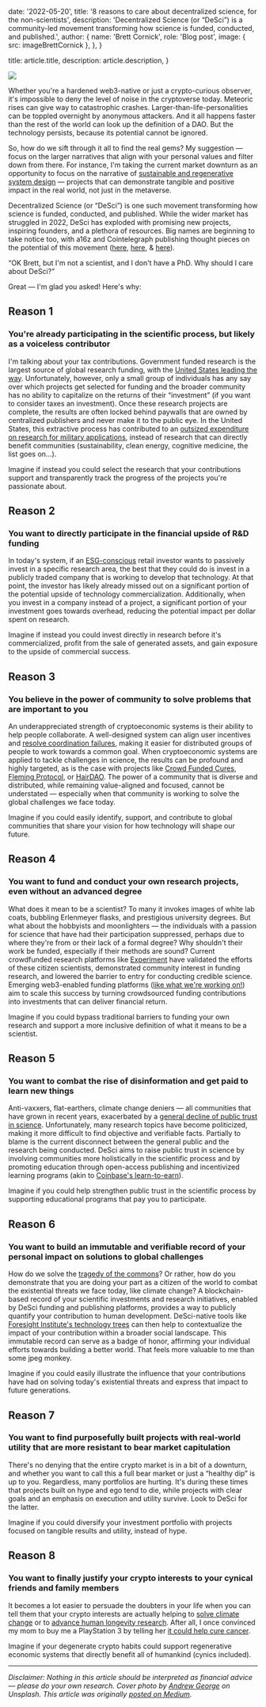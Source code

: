
  date: '2022-05-20',
  title:
    '8 reasons to care about decentralized science, for the non-scientists',
  description:
    'Decentralized Science (or “DeSci”) is a community-led movement transforming how science is funded, conducted, and published.',
  author: {
    name: 'Brett Cornick',
    role: 'Blog post',
    image: { src: imageBrettCornick },
  },
}

  title: article.title,
  description: article.description,
}

![](./einstein.jpg)

Whether you&apos;re a hardened web3-native or just a crypto-curious observer, it&apos;s impossible to deny the level of noise in the cryptoverse today. Meteoric rises can give way to catastrophic crashes. Larger-than-life-personalities can be toppled overnight by anonymous attackers. And it all happens faster than the rest of the world can look up the definition of a DAO. But the technology persists, because its potential cannot be ignored.

So, how do we sift through it all to find the real gems? My suggestion — focus on the larger narratives that align with your personal values and filter down from there. For instance, I&apos;m taking the current market downturn as an opportunity to focus on the narrative of <a href="https://www.bankless.com/crypto-can-fix-the-world" target="_blank" rel="noreferrer">sustainable and regenerative system design</a> — projects that can demonstrate tangible and positive impact in the real world, not just in the metaverse.

Decentralized Science (or “DeSci”) is one such movement transforming how science is funded, conducted, and published. While the wider market has struggled in 2022, DeSci has exploded with promising new projects, inspiring founders, and a plethora of resources. Big names are beginning to take notice too, with a16z and Cointelegraph publishing thought pieces on the potential of this movement (<a href="https://future.a16z.com/what-is-decentralized-science-aka-desci/" target="_blank" rel="noreferrer">here</a>, <a href="https://future.a16z.com/a-guide-to-decentralized-biotech/" target="_blank" rel="noreferrer">here</a>, & <a href="https://cointelegraph.com/magazine/2022/04/15/desci-tokens-help-improve-scientific-research" target="_blank" rel="noreferrer">here</a>).

“OK Brett, but I&apos;m not a scientist, and I don&apos;t have a PhD. Why should I care about DeSci?”

Great — I&apos;m glad you asked! Here&apos;s why:

## Reason 1

### You&apos;re already participating in the scientific process, but likely as a voiceless contributor

I&apos;m talking about your tax contributions. Government funded research is the largest source of global research funding, with the <a href="http://uis.unesco.org/apps/visualisations/research-and-development-spending/" target="_blank" rel="noreferrer">United States leading the way</a>. Unfortunately, however, only a small group of individuals has any say over which projects get selected for funding and the broader community has no ability to capitalize on the returns of their “investment” (if you want to consider taxes an investment). Once these research projects are complete, the results are often locked behind paywalls that are owned by centralized publishers and never make it to the public eye. In the United States, this extractive process has contributed to an <a href="https://www.science.org/content/article/rise-defense-spending-means-smaller-increase-science-new-u-s-budget" target="_blank" rel="noreferrer">outsized expenditure on research for military applications</a>, instead of research that can directly benefit communities (sustainability, clean energy, cognitive medicine, the list goes on…).

Imagine if instead you could select the research that your contributions support and transparently track the progress of the projects you&apos;re passionate about.

## Reason 2

### You want to directly participate in the financial upside of R&D funding

In today&apos;s system, if an <a href="https://www.investopedia.com/terms/e/environmental-social-and-governance-esg-criteria.asp" target="_blank" rel="noreferrer">ESG-conscious</a> retail investor wants to passively invest in a specific research area, the best that they could do is invest in a publicly traded company that is working to develop that technology. At that point, the investor has likely already missed out on a significant portion of the potential upside of technology commercialization. Additionally, when you invest in a company instead of a project, a significant portion of your investment goes towards overhead, reducing the potential impact per dollar spent on research.

Imagine if instead you could invest directly in research before it&apos;s commercialized, profit from the sale of generated assets, and gain exposure to the upside of commercial success.

## Reason 3

### You believe in the power of community to solve problems that are important to you

An underappreciated strength of cryptoeconomic systems is their ability to help people collaborate. A well-designed system can align user incentives and <a href="https://papers.ssrn.com/sol3/papers.cfm?abstract_id=4028849" target="_blank" rel="noreferrer">resolve coordination failures</a>, making it easier for distributed groups of people to work towards a common goal. When cryptoeconomic systems are applied to tackle challenges in science, the results can be profound and highly targeted, as is the case with projects like <a href="https://crowdfundedcures.org/" target="_blank" rel="noreferrer">Crowd Funded Cures</a>, <a href="https://flemingprotocol.io/" target="_blank" rel="noreferrer">Fleming Protocol</a>, or <a href="https://www.hairdao.xyz/" target="_blank" rel="noreferrer">HairDAO</a>. The power of a community that is diverse and distributed, while remaining value-aligned and focused, cannot be understated — especially when that community is working to solve the global challenges we face today.

Imagine if you could easily identify, support, and contribute to global communities that share your vision for how technology will shape our future.

## Reason 4

### You want to fund and conduct your own research projects, even without an advanced degree

What does it mean to be a scientist? To many it invokes images of white lab coats, bubbling Erlenmeyer flasks, and prestigious university degrees. But what about the hobbyists and moonlighters — the individuals with a passion for science that have had their participation suppressed, perhaps due to where they&apos;re from or their lack of a formal degree? Why shouldn&apos;t their work be funded, especially if their methods are sound? Current crowdfunded research platforms like <a href="https://experiment.com/" target="_blank" rel="noreferrer">Experiment</a> have validated the efforts of these citizen scientists, demonstrated community interest in funding research, and lowered the barrier to entry for conducting credible science. Emerging web3-enabled funding platforms (<a href="https://www.impact-finance.io/" target="_blank" rel="noreferrer">like what we&apos;re working on!</a>) aim to scale this success by turning crowdsourced funding contributions into investments that can deliver financial return.

Imagine if you could bypass traditional barriers to funding your own research and support a more inclusive definition of what it means to be a scientist.

## Reason 5

### You want to combat the rise of disinformation and get paid to learn new things

Anti-vaxxers, flat-earthers, climate change deniers — all communities that have grown in recent years, exacerbated by a <a href="https://cen.acs.org/policy/global-health/Will-public-trust-in-science-survive-the-pandemic/99/i3" target="_blank" rel="noreferrer">general decline of public trust in science</a>. Unfortunately, many research topics have become politicized, making it more difficult to find objective and verifiable facts. Partially to blame is the current disconnect between the general public and the research being conducted. DeSci aims to raise public trust in science by involving communities more holistically in the scientific process and by promoting education through open-access publishing and incentivized learning programs (akin to <a href="https://www.coinbase.com/earn" target="_blank" rel="noreferrer">Coinbase&apos;s learn-to-earn</a>).

Imagine if you could help strengthen public trust in the scientific process by supporting educational programs that pay you to participate.

## Reason 6

### You want to build an immutable and verifiable record of your personal impact on solutions to global challenges

How do we solve the <a href="https://www.investopedia.com/terms/t/tragedy-of-the-commons.asp" target="_blank" rel="noreferrer">tragedy of the commons</a>? Or rather, how do you demonstrate that you are doing your part as a citizen of the world to combat the existential threats we face today, like climate change? A blockchain-based record of your scientific investments and research initiatives, enabled by DeSci funding and publishing platforms, provides a way to publicly quantify your contribution to human development. DeSci-native tools like <a href="https://foresight.org/tech-tree/" target="_blank" rel="noreferrer">Foresight Institute&apos;s technology trees</a> can then help to contextualize the impact of your contribution within a broader social landscape. This immutable record can serve as a badge of honor, affirming your individual efforts towards building a better world. That feels more valuable to me than some jpeg monkey.

Imagine if you could easily illustrate the influence that your contributions have had on solving today&apos;s existential threats and express that impact to future generations.

## Reason 7

### You want to find purposefully built projects with real-world utility that are more resistant to bear market capitulation

There&apos;s no denying that the entire crypto market is in a bit of a downturn, and whether you want to call this a full bear market or just a “healthy dip” is up to you. Regardless, many portfolios are hurting. It&apos;s during these times that projects built on hype and ego tend to die, while projects with clear goals and an emphasis on execution and utility survive. Look to DeSci for the latter.

Imagine if you could diversify your investment portfolio with projects focused on tangible results and utility, instead of hype.

## Reason 8

### You want to finally justify your crypto interests to your cynical friends and family members

It becomes a lot easier to persuade the doubters in your life when you can tell them that your crypto interests are actually helping to <a href="https://www.klimadao.finance/" target="_blank" rel="noreferrer">solve climate change</a> or to <a href="https://www.vitadao.com/" target="_blank" rel="noreferrer">advance human longevity research</a>. After all, I once convinced my mom to buy me a PlayStation 3 by telling her <a href="https://www.techradar.com/news/gaming/consoles/playstation-3-networked-to-research-cancer-160789" target="_blank" rel="noreferrer">it could help cure cancer</a>.

Imagine if your degenerate crypto habits could support regenerative economic systems that directly benefit all of humankind (cynics included).

---

_Disclaimer: Nothing in this article should be interpreted as financial advice — please do your own research._
_Cover photo by <a href='https://unsplash.com/@andrewjoegeorge?utm_source=unsplash&utm_medium=referral&utm_content=creditCopyText' target='_blank' rel="noreferrer">Andrew George</a> on Unsplash._
_This article was originally <a href="https://medium.com/impact-finance/8-reasons-to-care-about-decentralized-science-for-the-non-scientists-75240fd5511e" target="_blank" rel="noreferrer">posted on Medium</a>._
